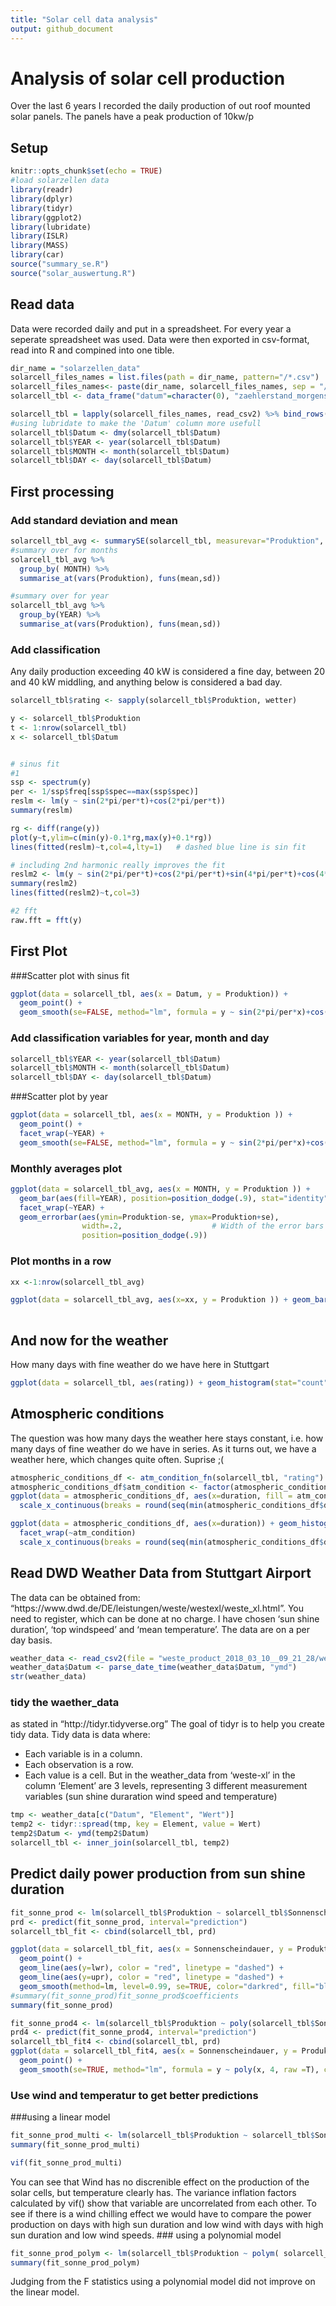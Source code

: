 ```yaml
---
title: "Solar cell data analysis"
output: github_document
---
```

# Analysis of solar cell production

Over the last 6 years I recorded the daily production of out roof mounted solar panels. The panels have a peak production of 10kw/p

## Setup
```r
knitr::opts_chunk$set(echo = TRUE)
#load solarzellen data
library(readr)
library(dplyr)
library(tidyr)
library(ggplot2)
library(lubridate)
library(ISLR)
library(MASS)
library(car)
source("summary_se.R")
source("solar_auswertung.R")
```

## Read data
Data were recorded daily and put in a spreadsheet. For every year a seperate spreadsheet was used. Data were then exported in csv-format, read into R and compined into one tible.


```r
dir_name = "solarzellen_data"
solarcell_files_names = list.files(path = dir_name, pattern="/*.csv")
solarcell_files_names<- paste(dir_name, solarcell_files_names, sep = "/")
solarcell_tbl <- data_frame("datum"=character(0), "zaehlerstand_morgens"= numeric(0), "zaehlerstand_abends" = numeric(0),"produktion"= numeric(0),"eigen_verbrauch"= numeric(0),"eingespeist"= numeric(0))

solarcell_tbl = lapply(solarcell_files_names, read_csv2) %>% bind_rows()
#using lubridate to make the 'Datum' column more usefull
solarcell_tbl$Datum <- dmy(solarcell_tbl$Datum)
solarcell_tbl$YEAR <- year(solarcell_tbl$Datum)
solarcell_tbl$MONTH <- month(solarcell_tbl$Datum)
solarcell_tbl$DAY <- day(solarcell_tbl$Datum)

```
## First processing
### Add standard deviation and mean
```r
solarcell_tbl_avg <- summarySE(solarcell_tbl, measurevar="Produktion", groupvars=c("YEAR","MONTH"))
#summary over for months
solarcell_tbl_avg %>% 
  group_by( MONTH) %>% 
  summarise_at(vars(Produktion), funs(mean,sd))

#summary over for year
solarcell_tbl_avg %>% 
  group_by(YEAR) %>% 
  summarise_at(vars(Produktion), funs(mean,sd))
```

### Add classification 
Any daily production exceeding 40 kW is considered a fine day, between 20 and 40 kW middling, and anything below is considered a bad day.

```r
solarcell_tbl$rating <- sapply(solarcell_tbl$Produktion, wetter)
```

```r
y <- solarcell_tbl$Produktion
t <- 1:nrow(solarcell_tbl)
x <- solarcell_tbl$Datum


# sinus fit 
#1
ssp <- spectrum(y) 
per <- 1/ssp$freq[ssp$spec==max(ssp$spec)]
reslm <- lm(y ~ sin(2*pi/per*t)+cos(2*pi/per*t))
summary(reslm)

rg <- diff(range(y))
plot(y~t,ylim=c(min(y)-0.1*rg,max(y)+0.1*rg))
lines(fitted(reslm)~t,col=4,lty=1)   # dashed blue line is sin fit

# including 2nd harmonic really improves the fit
reslm2 <- lm(y ~ sin(2*pi/per*t)+cos(2*pi/per*t)+sin(4*pi/per*t)+cos(4*pi/per*t))
summary(reslm2)
lines(fitted(reslm2)~t,col=3) 

#2 fft
raw.fft = fft(y)
```
## First Plot

###Scatter plot with sinus fit
```r
ggplot(data = solarcell_tbl, aes(x = Datum, y = Produktion)) + 
  geom_point() + 
  geom_smooth(se=FALSE, method="lm", formula = y ~ sin(2*pi/per*x)+cos(2*pi/per*x))
```
### Add classification variables for year, month and day
```r
solarcell_tbl$YEAR <- year(solarcell_tbl$Datum)
solarcell_tbl$MONTH <- month(solarcell_tbl$Datum)
solarcell_tbl$DAY <- day(solarcell_tbl$Datum)
```

###Scatter plot by year
```r

ggplot(data = solarcell_tbl, aes(x = MONTH, y = Produktion )) + 
  geom_point() +
  facet_wrap(~YEAR) +
  geom_smooth(se=FALSE, method="lm", formula = y ~ sin(2*pi/per*x)+cos(2*pi/per*x)+sin(4*pi/per*x)+cos(4*pi/per*x))


```
### Monthly averages plot

```r
ggplot(data = solarcell_tbl_avg, aes(x = MONTH, y = Produktion )) + 
  geom_bar(aes(fill=YEAR), position=position_dodge(.9), stat="identity") +
  facet_wrap(~YEAR) +
  geom_errorbar(aes(ymin=Produktion-se, ymax=Produktion+se),
                width=.2,                    # Width of the error bars
                position=position_dodge(.9))
```

### Plot months in a row
```r
xx <-1:nrow(solarcell_tbl_avg)

ggplot(data = solarcell_tbl_avg, aes(x=xx, y = Produktion )) + geom_bar( stat="identity", width = 0.5)
  
```

## And now for the weather
How many days with fine weather do we have here in Stuttgart

```r
ggplot(data = solarcell_tbl, aes(rating)) + geom_histogram(stat="count") + facet_wrap(~YEAR)

```

## Atmospheric conditions
The question was how many days the weather here stays constant, i.e. how many days of fine weather do we have in series. As it turns out, we have a weather here, which changes quite often. Suprise ;(

```r
atmospheric_conditions_df <- atm_condition_fn(solarcell_tbl, "rating")
atmospheric_conditions_df$atm_condition <- factor(atmospheric_conditions_df$atm_condition)
ggplot(data = atmospheric_conditions_df, aes(x=duration, fill = atm_condition)) + geom_histogram(binwidth=.5, position = "dodge") +
  scale_x_continuous(breaks = round(seq(min(atmospheric_conditions_df$duration), max(atmospheric_conditions_df$duration), by = 1),1)) 


```
```r

ggplot(data = atmospheric_conditions_df, aes(x=duration)) + geom_histogram(binwidth=.5, position = "identity") +
  facet_wrap(~atm_condition)
  scale_x_continuous(breaks = round(seq(min(atmospheric_conditions_df$duration), max(atmospheric_conditions_df$duration), by = 1),1)) 


```
## Read DWD Weather Data from Stuttgart Airport
The data can be obtained from: "https://www.dwd.de/DE/leistungen/weste/westexl/weste_xl.html". You need to register, which can be done at no charge. I have chosen 'sun shine duration', 'top windspeed' and 'mean temperature'. The data are on a per day basis.

```r
weather_data <- read_csv2(file = "weste_product_2018_03_10__09_21_28/weste_product_2018_03_10__09_21_27.csv")
weather_data$Datum <- parse_date_time(weather_data$Datum, "ymd")
str(weather_data)
```
### tidy the waether_data
as stated in "http://tidyr.tidyverse.org"
The goal of tidyr is to help you create tidy data. Tidy data is data where:

- Each variable is in a column.
- Each observation is a row.
- Each value is a cell.
But in the weather_data from 'weste-xl' in the column 'Element' are 3 levels, representing 3 different measurement variables (sun shine duraration wind speed and temperature)

```r
tmp <- weather_data[c("Datum", "Element", "Wert")]
temp2 <- tidyr::spread(tmp, key = Element, value = Wert)
temp2$Datum <- ymd(temp2$Datum)
solarcell_tbl <- inner_join(solarcell_tbl, temp2)
```
## Predict daily power production from sun shine duration

```r
fit_sonne_prod <- lm(solarcell_tbl$Produktion ~ solarcell_tbl$Sonnenscheindauer)
prd <- predict(fit_sonne_prod, interval="prediction")
solarcell_tbl_fit <- cbind(solarcell_tbl, prd)

ggplot(data = solarcell_tbl_fit, aes(x = Sonnenscheindauer, y = Produktion)) + 
  geom_point() +
  geom_line(aes(y=lwr), color = "red", linetype = "dashed") +
  geom_line(aes(y=upr), color = "red", linetype = "dashed") +
  geom_smooth(method=lm, level=0.99, se=TRUE, color="darkred", fill="blue") 
#summary(fit_sonne_prod)fit_sonne_prod$coefficients
summary(fit_sonne_prod)
```
```r
fit_sonne_prod4 <- lm(solarcell_tbl$Produktion ~ poly(solarcell_tbl$Sonnenscheindauer, 4, raw =T), data = solarcell_tbl)
prd4 <- predict(fit_sonne_prod4, interval="prediction")
solarcell_tbl_fit4 <- cbind(solarcell_tbl, prd)
ggplot(data = solarcell_tbl_fit4, aes(x = Sonnenscheindauer, y = Produktion)) + 
  geom_point() + 
  geom_smooth(se=TRUE, method="lm", formula = y ~ poly(x, 4, raw =T), color="darkred", fill="blue", level =0.99)

```


### Use wind and temperatur to get better predictions
###using a linear model
```r
fit_sonne_prod_multi <- lm(solarcell_tbl$Produktion ~ solarcell_tbl$Sonnenscheindauer +  solarcell_tbl$`Lufttemperatur Tagesmittel` + solarcell_tbl$Windspitze)
summary(fit_sonne_prod_multi)

vif(fit_sonne_prod_multi)

```

You can see that Wind has no discrenible effect on the production of the solar cells, but temperature clearly has. The variance inflation factors calculated by vif() show that variable are uncorrelated from each other. To see if there is a wind chilling effect we would have to compare the power production on days with high sun duration and low wind with days with high sun duration and low wind speeds.
### using a polynomial model
```r
fit_sonne_prod_polym <- lm(solarcell_tbl$Produktion ~ polym( solarcell_tbl$Sonnenscheindauer, solarcell_tbl$`Lufttemperatur Tagesmittel`,solarcell_tbl$Windspitze, degree = 2, raw=TRUE))
summary(fit_sonne_prod_polym)
```
Judging from the F statistics using a polynomial model did not improve on the linear model.